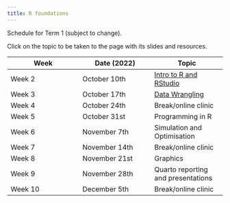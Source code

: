 ```yaml
---
title: R foundations
---
```


Schedule for Term 1 (subject to change).

Click on the topic to be taken to the page with its slides and resources.

| Week    | Date (2022)   | Topic                                                           |
|------------------------|------------------------|------------------------|
| Week 2  | October 10th  | [Intro to R and RStudio](/content/01-foundations/01-intro.qmd)  |
| Week 3  | October 17th  | [Data Wrangling](/content/01-foundations/02-data-wrangling.qmd) |
| Week 4  | October 24th  | Break/online clinic                                             |
| Week 5  | October 31st  | Programming in R                                                |
| Week 6  | November 7th  | Simulation and Optimisation                                     |
| Week 7  | November 14th | Break/online clinic                                             |
| Week 8  | November 21st | Graphics                                                        |
| Week 9  | November 28th | Quarto reporting and presentations                              |
| Week 10 | December 5th  | Break/online clinic                                             |
